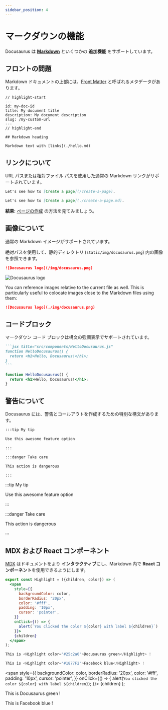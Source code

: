```yaml
---
sidebar_position: 4
---
```


# マークダウンの機能

Docusaurus は **[Markdown](https://daringfireball.net/projects/markdown/syntax)** といくつかの **追加機能** をサポートしています。

## フロントの問題

Markdown ドキュメントの上部には、[Front Matter](https://jekyllrb.com/docs/front-matter/) と呼ばれるメタデータがあります。

```text title="my-doc.md"
// highlight-start
---
id: my-doc-id
title: My document title
description: My document description
slug: /my-custom-url
---
// highlight-end

## Markdown heading

Markdown text with [links](./hello.md)
```

## リンクについて

URL パスまたは相対ファイル パスを使用した通常の Markdown リンクがサポートされています。

```md
Let's see how to [Create a page](/create-a-page).
```

```md
Let's see how to [Create a page](./create-a-page.md).
```

**結果:** [ページの作成](./create-a-page.md) の方法を見てみましょう。

## 画像について

通常の Markdown イメージがサポートされています。

絶対パスを使用して、静的ディレクトリ (`static/img/docusaurus.png`) 内の画像を参照できます。

```md
![Docusaurus logo](/img/docusaurus.png)
```

![Docusaurus logo](/img/docusaurus.png)

You can reference images relative to the current file as well. This is particularly useful to colocate images close to the Markdown files using them:

```md
![Docusaurus logo](./img/docusaurus.png)
```

## コードブロック

マークダウン コード ブロックは構文の強調表示でサポートされています。

````md
```jsx title="src/components/HelloDocusaurus.js"
function HelloDocusaurus() {
  return <h1>Hello, Docusaurus!</h1>;
}
```
````

```jsx title="src/components/HelloDocusaurus.js"
function HelloDocusaurus() {
  return <h1>Hello, Docusaurus!</h1>;
}
```

## 警告について

Docusaurus には、警告とコールアウトを作成するための特別な構文があります。

```md
:::tip My tip

Use this awesome feature option

:::

:::danger Take care

This action is dangerous

:::
```

:::tip My tip

Use this awesome feature option

:::

:::danger Take care

This action is dangerous

:::

## MDX および React コンポーネント

[MDX](https://mdxjs.com/) はドキュメントをより **インタラクティブ**にし、Markdown 内で **React コンポーネント**を使用できるようにします。

```jsx
export const Highlight = ({children, color}) => (
  <span
    style={{
      backgroundColor: color,
      borderRadius: '20px',
      color: '#fff',
      padding: '10px',
      cursor: 'pointer',
    }}
    onClick={() => {
      alert(`You clicked the color ${color} with label ${children}`)
    }}>
    {children}
  </span>
);

This is <Highlight color="#25c2a0">Docusaurus green</Highlight> !

This is <Highlight color="#1877F2">Facebook blue</Highlight> !
```

  <span
    style={{
      backgroundColor: color,
      borderRadius: '20px',
      color: '#fff',
      padding: '10px',
      cursor: 'pointer',
    }}
    onClick={() => {
      alert(`You clicked the color ${color} with label ${children}`);
    }}>
    {children}
  </span>
);

This is <Highlight color="#25c2a0">Docusaurus green</Highlight> !

This is <Highlight color="#1877F2">Facebook blue</Highlight> !
